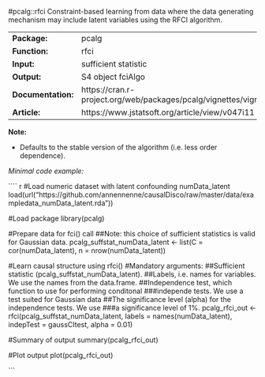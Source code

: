 #pcalg::rfci
Constraint-based learning  from data where the data generating mechanism may include latent variables using the RFCI algorithm.

-------------------- --------------------------------------------------------------------------
**Package:**         pcalg                                                                     

**Function:**        rfci                                                                      

**Input:**           sufficient statistic                                                      

**Output:**          S4 object fciAlgo                                                         

**Documentation:**   https://cran.r-project.org/web/packages/pcalg/vignettes/vignette2018.pdf  

**Article:**         https://www.jstatsoft.org/article/view/v047i11                            
-------------------- --------------------------------------------------------------------------


**Note:**

-  Defaults to the stable version of the algorithm (i.e. less order dependence).


*Minimal code example:*

```` r
#Load numeric dataset with latent confounding numData_latent
load(url("https://github.com/annennenne/causalDisco/raw/master/data/exampledata_numData_latent.rda"))

#Load package
library(pcalg)

#Prepare data for fci() call 
##Note: this choice of sufficient statistics is valid for Gaussian data.
pcalg_suffstat_numData_latent <- list(C = cor(numData_latent), 
                                      n = nrow(numData_latent))

#Learn causal structure using rfci()
#Mandatory arguments: 
##Sufficient statistic (pcalg_suffstat_numData_latent).
##Labels, i.e. names for variables. We use the names from the data.frame.
##Independence test, which function to use for performing conditonal
###independe tests. We use a test suited for Gaussian data
##The significance level (alpha) for the independence tests. We use
###a significance level of 1%.
pcalg_rfci_out <- rfci(pcalg_suffstat_numData_latent, 
                       labels = names(numData_latent),
                       indepTest = gaussCItest, alpha = 0.01)

#Summary of output
summary(pcalg_rfci_out)

#Plot output
plot(pcalg_rfci_out)


```
